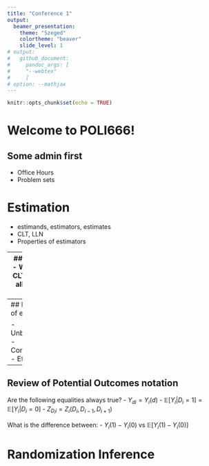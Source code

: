 ```yaml
---
title: "Conference 1"
output: 
  beamer_presentation:
    theme: "Szeged"
    colortheme: "beaver"
    slide_level: 1
# output:
#   github_document:
#     pandoc_args: [
#     "--webtex"
#     ]
# option: --mathjax
---
```


```r
knitr::opts_chunk$set(echo = TRUE)
```


# Welcome to POLI666!

## Some admin first
- Office Hours
- Problem sets


# Estimation

- estimands, estimators, estimates
- CLT, LLN
- Properties of estimators

----
## CLT, LLN
- What does CLT and LLN allow us to claim?

----
## Properties of estimators

- Unbiasedness
- Consistency
- Efficiency

----
## Review of Potential Outcomes notation

Are the following equalities always true?
- $Y_{di} = Y_{i}(d)$
- $\mathbb{E}[Y_{i}|D_i = 1] = \mathbb{E}[Y_{i}|D_i = 0]$
- $Z_{D_ii} = Z_{i}(D_i, D_{i-1}, D_{i+1})$


What is the difference between:
- $Y_i(1) - Y_i(0)$ vs $\mathbb{E}[Y_i(1) - Y_i(0)]$


# Randomization Inference

<!-- <script src="//yihui.org/js/math-code.js"></script> -->
<!-- <!-- Just one possible MathJax CDN below. You may use others. --> 
<!-- <script async -->
<!--   src="//mathjax.rstudio.com/latest/MathJax.js?config=TeX-MML-AM_CHTML"> -->
<!-- </script> -->
<!-- Hi `$z = x + y$`. -->

<!-- `$$a^2 + b^2 = c^2$$` -->

<!-- `$$\begin{vmatrix}a & b\\ -->
<!-- c & d -->
<!-- \end{vmatrix}=ad-bc$$` -->



<!-- \[\sum_i^{n=10}\\ -->
<!-- \sum_i^{n=10}\\ -->
<!-- \sum_i^{n=10} -->
<!-- \] -->